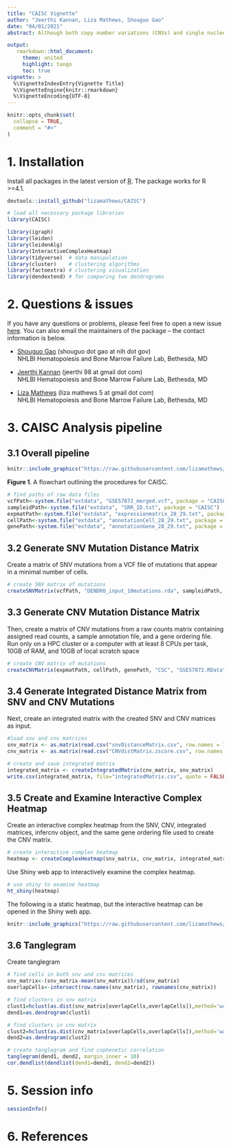 ```yaml
---
title: "CAISC Vignette"
author: "Jeerthi Kannan, Liza Mathews, Shouguo Gao"
date: "04/01/2021"
abstract: Although both copy number variations (CNVs) and single nucleotide variations (SNVs) detected by scRNA-seq are used to study intratumor heterogeneity and detect clonal groups, a software to integrate two types of data in the same cells is unavailable. We have developed CAISC, an R package for scRNA-seq data analysis that clusters single cells into distinct subclones through integrating CNV and SNV genotype matrices with an entropy weighted approach. The CAISC package presents a powerful application for integration of CNV and SNV data from scRNA-seq to identify clonal clusters, with elevated accuracy compared to using one type of data. It also allows users to interactively examine clonal assignments.

output: 
   rmarkdown::html_document:
     theme: united
     highlight: tango
     toc: true
vignette: >
  %\VignetteIndexEntry{Vignette Title}
  %\VignetteEngine{knitr::rmarkdown}
  %\VignetteEncoding{UTF-8}
---
```


```r
knitr::opts_chunk$set(
  collapse = TRUE,
  comment = "#>"
)
```

# 1. Installation
Install all packages in the latest version of [R](https://www.r-project.org/). The package works for R >=4.1.
```r
devtools::install_github("lizamathews/CAISC")
```
```r
# load all necessary package libraries
library(CAISC)

library(igraph)
library(leiden)
library(leidenAlg)
library(InteractiveComplexHeatmap)
library(tidyverse)  # data manipulation
library(cluster)    # clustering algorithms
library(factoextra) # clustering visualization
library(dendextend) # for comparing two dendrograms
```

# 2. Questions & issues
If you have any questions or problems, please feel free to open a new issue [here](). You can also email the maintainers of the package -- the contact information is below.

* [Shouguo Gao]() (shouguo dot gao at nih dot gov)
  <br>
  NHLBI Hematopoiesis and Bone Marrow Failure Lab, Bethesda, MD

* [Jeerthi Kannan]() (jeerthi 98 at gmail dot com)
  <br>
  NHLBI Hematopoiesis and Bone Marrow Failure Lab, Bethesda, MD
  
* [Liza Mathews]() (liza mathews 5 at gmail dot com)
  <br>
  NHLBI Hematopoiesis and Bone Marrow Failure Lab, Bethesda, MD

# 3. CAISC Analysis pipeline
## 3.1 Overall pipeline 

```r
knitr::include_graphics("https://raw.githubusercontent.com/lizamathews/CAISC/master/figures/figure1.jpg")
```
  **Figure 1**. A flowchart outlining the procedures for CAISC.

```r
# find paths of raw data files
vcfPath<-system.file("extdata", "GSE57872_merged.vcf", package = "CAISC")
sampleidPath<-system.file("extdata", "SRR_ID.txt", package = "CAISC")
expmatPath<-system.file("extdata", "expressionmatrix_28_29.txt", package = "CAISC")
cellPath<-system.file("extdata", "annotationCell_28_29.txt", package = "CAISC")
genePath<-system.file("extdata", "annotationGene_28_29.txt", package = "CAISC")
```

## 3.2 Generate SNV Mutation Distance Matrix

Create a matrix of SNV mutations from a VCF file of mutations that appear in a minimal number of cells.
```r
# create SNV matrix of mutations
createSNVMatrix(vcfPath, "DENDRO_input_10mutations.rda", sampleidPath, "snvDistanceMatrix.csv")
```

## 3.3 Generate CNV Mutation Distance Matrix

Then, create a matrix of CNV mutations from a raw counts matrix containing assigned read counts, a sample annotation file, and a gene ordering file. Run only on a HPC cluster or a computer with at least 8 CPUs per task, 10GB of RAM, and 10GB of local scratch space
```r
# create CNV matrix of mutations
createCNVMatrix(expmatPath, cellPath, genePath, "CSC", "GSE57872.RData")
```

## 3.4 Generate Integrated Distance Matrix from SNV and CNV Mutations

Next, create an integrated matrix with the created SNV and CNV matrices as input.
```r
#load snv and cnv matrices
snv_matrix <- as.matrix(read.csv("snvDistanceMatrix.csv", row.names = 1, header = TRUE))
cnv_matrix <- as.matrix(read.csv("CNVdistMatrix.zscore.csv", row.names = 1, header = TRUE))

# create and save integrated matrix
integrated_matrix <- createIntegratedMatrix(cnv_matrix, snv_matrix)
write.csv(integrated_matrix, file="integratedMatrix.csv", quote = FALSE)
```

## 3.5 Create and Examine Interactive Complex Heatmap

Create an interactive complex heatmap from the SNV, CNV, integrated matrices, infercnv object, and the same gene ordering file used to create the CNV matrix. 
```r
# create interactive complex heatmap
heatmap <- createComplexHeatmap(snv_matrix, cnv_matrix, integrated_matrix, "GSE57872.RData", genePath)
```

Use Shiny web app to interactively examine the complex heatmap.
```r
# use shiny to examine heatmap
ht_shiny(heatmap)
```

The following is a static heatmap, but the interactive heatmap can be opened in the Shiny web app.
```r
knitr::include_graphics("https://raw.githubusercontent.com/lizamathews/CAISC/master/figures/SampleHeatmapMGH28_29.png")
```

## 3.6 Tanglegram

Create tanglegram
```r
# find cells in both snv and cnv matrices
snv_matrix<-(snv_matrix-mean(snv_matrix))/sd(snv_matrix)
overlapCells<-intersect(row.names(snv_matrix), rownames(cnv_matrix))

# find clusters in snv matrix
clust1=hclust(as.dist(snv_matrix[overlapCells,overlapCells]),method='ward.D')
dend1=as.dendrogram(clust1)

# find clusters in cnv matrix
clust2=hclust(as.dist(cnv_matrix[overlapCells,overlapCells]),method='ward.D')
dend2=as.dendrogram(clust2)

# create tanglegram and find cophenetic correlation
tanglegram(dend1, dend2, margin_inner = 10)
cor.dendlist(dendlist(dend1=dend1, dend2=dend2))
```

# 5. Session info

```r
sessionInfo()
```

# 6. References

